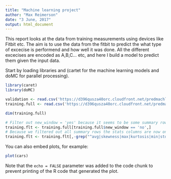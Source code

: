 ```yaml
---
title: "Machine learning project"
author: "Max Reimerson"
date: "3 June, 2017"
output: html_document
---
```


This report looks at the data from training measurements using devices like Fitbit etc. The aim is to use the data from the fitbit to predict the what type of excecise is performend and how well it was done. All the different excecises are encoded as A,B,C... etc, and here I build a model to predict them given the input data.

Start by loading libraries and (cartet for the machine learning models and doMC for parallel processing). 
```r
library(caret)
library(doMC)

validation <- read.csv('https://d396qusza40orc.cloudfront.net/predmachlearn/pml-testing.csv')
training.full <- read.csv('https://d396qusza40orc.cloudfront.net/predmachlearn/pml-training.csv')

dim(training.full)
```


```r
# Filter out new_window = 'yes' because it seems to be some summary row and it doesn't exist in the validation set so we can't use this anyway
training.flt <- training.full[training.full$new_window == 'no',]
# Because we filtered out all summary rows the stats columns are now only NA, so remove those
training.flt <- training.flt[,-grep("^avg|skewness|max|kurtosis|min|stddev|var|amplitude", colnames(training.flt))]
```

You can also embed plots, for example:

```r
plot(cars)
```

Note that the `echo = FALSE` parameter was added to the code chunk to prevent printing of the R code that generated the plot.
